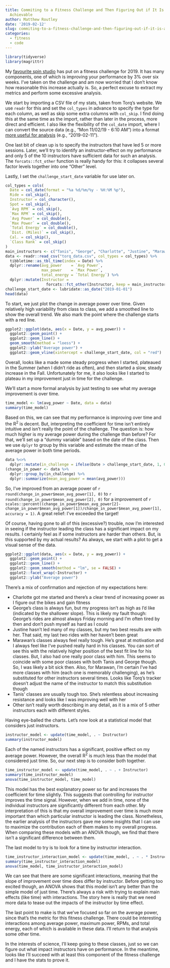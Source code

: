 ```yaml
---
title: Commiting to a Fitness Challenge and Then Figuring Out if It Is
  Achievable
author: Matthew Routley
date: '2019-02-12'
slug: commiting-to-a-fitness-challenge-and-then-figuring-out-if-it-is-achievable
categories:
  - fitness
  - code
---
```


```r
library(tidyverse)
library(magrittr)
```

My [favourite spin studio](https://www.torqride.com/) has put on a fitness challenge for 2019. It has many components, one of which is improving your performance by 3% over six weeks. I've taken on the challenge and am now worried that I don't know how reasonable this increase actually is. So, a perfect excuse to extract my metrics and perform some excessive analysis.

We start by importing a CSV file of my stats, taken from Torq's website. We use `readr` for this and set the `col_types` in advance to specify the type for each column, as well as skip some extra columns with `col_skip`. I find doing this at the same time as the import, rather than later in the process, more direct and efficient. I also like the flexibility of the `col_date` import, where I can convert the source data (e.g., "Mon 11/02/19 - 6:10 AM") into a format [more useful for analysis](https://xkcd.com/1179/) (e.g., "2019-02-11").

One last bit of clean up is to specify the instructors that have led 5 or more sessions. Later, we'll try to identify an instructor-effect on my performance and only 5 of the 10 instructors have sufficient data for such an analysis. The `forcats::fct_other` function is really handy for this: it collapses several factor levels together into one "Other" level.

Lastly, I set the `challenge_start_date` variable for use later on.

```r
col_types = cols(
  Date = col_date(format = "%a %d/%m/%y - %H:%M %p"),
  Ride = col_skip(),
  Instructor = col_character(),
  Spot = col_skip(),
  `Avg RPM` = col_skip(),
  `Max RPM` = col_skip(),
  `Avg Power` = col_double(),
  `Max Power` = col_double(),
  `Total Energy` = col_double(),
  `Dist. (Miles)` = col_skip(),
  Cal. = col_skip(),
  `Class Rank` = col_skip()
)
main_instructors <- c("Tanis", "George", "Charlotte", "Justine", "Marawan") # 5 or more sessions
data <- readr::read_csv("torq_data.csv", col_types = col_types) %>% 
  tibbletime::as_tbl_time(index = Date) %>% 
  dplyr::rename(avg_power    = `Avg Power`,
                max_power    = `Max Power`,
                total_energy = `Total Energy`) %>% 
  dplyr::mutate(Instructor = 
                  forcats::fct_other(Instructor, keep = main_instructors))
challenge_start_date <- lubridate::as_date("2019-01-01")
head(data)
```

To start, we just plot the change in average power over time. Given relatively high variability from class to class, we add a smoothed line to show the overall trend. We also mark the point where the challenge starts with a red line.

```r
ggplot2::ggplot(data, aes(x = Date, y = avg_power)) +
  ggplot2::geom_point() +
  ggplot2::geom_line() +
  geom_smooth(method = "loess") +
  ggplot2::ylab("Average power") +
  ggplot2::geom_vline(xintercept = challenge_start_date, col = "red")
```

Overall, looks like a made some steady progress when I started, plateaued in the Summer (when I didn't ride as often), and then started a slow, steady increase in the Fall. Unfortunately for me, it also looks like I started to plateau in my improvement just in time for the challenge.

We'll start a more formal analysis by just testing to see what my average improvement is over time.

```r
time_model <- lm(avg_power ~ Date, data = data)
summary(time_model)
```

Based on this, we can see that my performance is improving over time and the R^2^ is decent. But, interpreting the coefficient for time isn't entirely intuitive and isn't really the point of the challenge. The question is: how much higher is my average power during the challenge than before? For that, we'll set up a "dummy variable" based on the date of the class. Then we use `dplyr` to group by this variable and estimate the mean of the average power in both time periods.

```r
data %<>% 
  dplyr::mutate(in_challenge = ifelse(Date > challenge_start_date, 1, 0)) 
(change_in_power <- data %>% 
  dplyr::group_by(in_challenge) %>% 
  dplyr::summarize(mean_avg_power = mean(avg_power)))
```

So, I've improved from an average power of `r round(change_in_power$mean_avg_power[1], 0)` to `r round(change_in_power$mean_avg_power[2], 0)` for a improvement of `r scales::percent((change_in_power$mean_avg_power[2]-change_in_power$mean_avg_power[1])/change_in_power$mean_avg_power[1], accuracy = 1)`. A great relief: I've exceeded the target!

Of course, having gone to all of this (excessive?) trouble, now I'm interested in seeing if the instructor leading the class has a significant impact on my results. I certainly feel as if some instructors are harder than others. But, is this supported by my actual results? As always, we start with a plot to get a visual sense of the data.

```r
ggplot2::ggplot(data, aes(x = Date, y = avg_power)) +
  ggplot2::geom_point() +
  ggplot2::geom_line() +
  ggplot2::geom_smooth(method = "lm", se = FALSE) +
  ggplot2::facet_wrap(~Instructor) +
  ggplot2::ylab("Average power")
```

There's a mix of confirmation and rejection of my expectations here:

* Charlotte got me started and there's a clear trend of increasing power as I figure out the bikes and gain fitness
* George's class is always fun, but my progress isn't as high as I'd like (indicated by the shallower slope). This is likely my fault though: George's rides are almost always Friday morning and I'm often tired by then and don't push myself as hard as I could
* Justine hasn't led many of my classes, but my two best results are with her. That said, my last two rides with her haven't been great
* Marawan's classes always feel really tough. He's great at motivation and I always feel like I've pushed really hard in his classes. You can sort of see this with the relatively higher position of the best fit line for his classes. But, I also had one really poor class with him. This seems to coincide with some poor classes with both Tanis and George though. So, I was likely a bit sick then. Also, for Marawan, I'm certain I've had more classes with him (each one is memorably challenging), as he's substituted for other instructors several times. Looks like Torq's tracker doesn't adjust the name of the instructor to match this substitution though
* Tanis' classes are usually tough too. She's relentless about increasing resistance and looks like I was improving well with her
* Other isn't really worth describing in any detail, as it is a mix of 5 other instructors each with different styles.

Having eye-balled the charts. Let's now look at a statistical model that considers just instructors.

```r
instructor_model <- update(time_model, . ~ Instructor)
summary(instructor_model)
```

Each of the named instructors has a significant, positive effect on my average power. However, the overall R^2^ is much less than the model that considered just time. So, our next step is to consider both together.

```r
time_instructor_model <- update(time_model, . ~ . + Instructor)
summary(time_instructor_model)
anova(time_instructor_model, time_model)
```

This model has the best explanatory power so far and increases the coefficient for time slightly. This suggests that controlling for instructor improves the time signal. However, when we add in time, none of the individual instructors are significantly different from each other. My interpretation of this is that my overall improvement over time is much more important than which particular instructor is leading the class. Nonetheless, the earlier analysis of the instructors gave me some insights that I can use to maximize the contribution each of them makes to my overall progress. When comparing these models with an ANOVA though, we find that there isn't a significant difference between them.

The last model to try is to look for a time by instructor interaction.

```r
time_instructor_interaction_model <- update(time_model, . ~ . * Instructor)
summary(time_instructor_interaction_model)
anova(time_model, time_instructor_interaction_model)
```

We can see that there are some significant interactions, meaning that the slope of improvement over time does differ by instructor. Before getting too excited though, an ANOVA shows that this model isn't any better than the simple model of just time. There's always a risk with trying to explain main effects (like time) with interactions. The story here is really that we need more data to tease out the impacts of the instructor by time effect.

The last point to make is that we've focused so far on the average power, since that's the metric for this fitness challenge. There could be interesting interactions among average power, maximum power, RPMs, and total energy, each of which is available in these data. I'll return to that analysis some other time.

In the interests of science, I'll keep going to these classes, just so we can figure out what impact instructors have on performance. In the meantime, looks like I'll succeed with at least this component of the fitness challenge and I have the stats to prove it.
